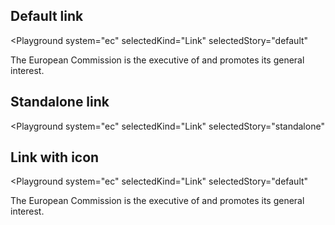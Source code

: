

## Default link

<Playground
  system="ec"
  selectedKind="Link"
  selectedStory="default"
>
  <p className="ecl-u-type-paragraph">The European Commission is the executive of <Link {...demoContentDefault} /> and promotes its general interest.</p>
</Playground>

## Standalone link

<Playground
  system="ec"
  selectedKind="Link"
  selectedStory="standalone"
>
  <Link {...demoContentStandalone} />
</Playground>

## Link with icon

<Playground
  system="ec"
  selectedKind="Link"
  selectedStory="default"
>
  <p className="ecl-u-type-paragraph">The European Commission is the executive of <Link {...demoContentIcon} /> and promotes its general interest.</p>
</Playground>

